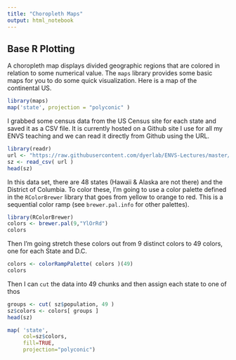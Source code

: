 ```yaml
---
title: "Choropleth Maps"
output: html_notebook
---
```



## Base R Plotting

A choropleth map displays divided geographic regions that are colored in relation to some numerical value.  The `maps` library provides some basic maps for you to do some quick visualization.  Here is a map of the continental US.  

```r
library(maps)
map('state', projection = "polyconic" )
```


I grabbed some census data from the US Census site for each state and saved it as a CSV file.  It is currently hosted on a Github site I use for all my ENVS teaching and we can read it directly from Github using the URL.

```r
library(readr)
url <- "https://raw.githubusercontent.com/dyerlab/ENVS-Lectures/master/lectures/spatial/chloropleth_maps/states.csv"
sz <- read_csv( url )
head(sz)
```
In this data set, there are 48 states (Hawaii & Alaska are not there) and the District of Columbia.  To color these, I'm going to use a color palette defined in the `RColorBrewer` library that goes from yellow to orange to red.  This is a sequential color ramp (see  `brewer.pal.info` for other palettes).

```r
library(RColorBrewer)
colors <- brewer.pal(9,"YlOrRd")
colors
```

Then I'm going stretch these colors out from 9 distinct colors to 49 colors, one for each State and D.C.

```r
colors <- colorRampPalette( colors )(49)
colors
```

Then I can `cut` the data into 49 chunks and then assign each state to one of thos



```r
groups <- cut( sz$population, 49 )
sz$colors <- colors[ groups ]
head(sz)
```

```r
map( 'state', 
     col=sz$colors, 
     fill=TRUE, 
     projection="polyconic")
```